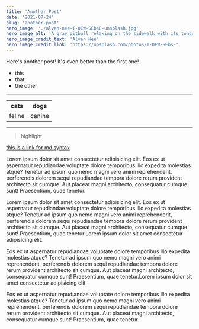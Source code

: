 ```yaml
---
title: 'Another Post'
date: '2021-07-24'
slug: 'another-post'
hero_image: './alvan-nee-T-0EW-SEbsE-unsplash.jpg'
hero_image_alt: 'A gray pitbull relaxing on the sidewalk with its tongue hanging out'
hero_image_credit_text: 'Alvan Nee'
hero_image_credit_link: 'https://unsplash.com/photos/T-0EW-SEbsE'
---
```


Here's another post! It's even better than the first one!

- this
- that
- the other

---

| cats   | dogs   |
| ------ | ------ |
| feline | canine |

---

> highlight

[this is a link for md syntax](https://www.gatsbyjs.com/docs/reference/markdown-syntax/)

Lorem ipsum dolor sit amet consectetur adipisicing elit.
Eos ex ut aspernatur repudiandae voluptate dolore temporibus illo expedita molestias atque?
Tenetur ad ipsum quo nemo magni vero animi reprehenderit, perferendis dolorem sequi repudiandae
tempora dolore rerum provident architecto sit cumque. Aut placeat magni architecto, consequatur cumque sunt!
Praesentium, quae tenetur.

Lorem ipsum dolor sit amet consectetur adipisicing elit.
Eos ex ut aspernatur repudiandae voluptate dolore temporibus illo expedita molestias atque?
Tenetur ad ipsum quo nemo magni vero animi reprehenderit, perferendis dolorem sequi repudiandae
tempora dolore rerum provident architecto sit cumque. Aut placeat magni architecto, consequatur cumque sunt!
Praesentium, quae tenetur.Lorem ipsum dolor sit amet consectetur adipisicing elit.

Eos ex ut aspernatur repudiandae voluptate dolore temporibus illo expedita molestias atque?
Tenetur ad ipsum quo nemo magni vero animi reprehenderit, perferendis dolorem sequi repudiandae
tempora dolore rerum provident architecto sit cumque. Aut placeat magni architecto, consequatur cumque sunt!
Praesentium, quae tenetur.Lorem ipsum dolor sit amet consectetur adipisicing elit.

Eos ex ut aspernatur repudiandae voluptate dolore temporibus illo expedita molestias atque?
Tenetur ad ipsum quo nemo magni vero animi reprehenderit, perferendis dolorem sequi repudiandae
tempora dolore rerum provident architecto sit cumque. Aut placeat magni architecto, consequatur cumque sunt!
Praesentium, quae tenetur.
